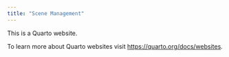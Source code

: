 ```yaml
---
title: "Scene Management"
---
```


This is a Quarto website.

To learn more about Quarto websites visit <https://quarto.org/docs/websites>.
